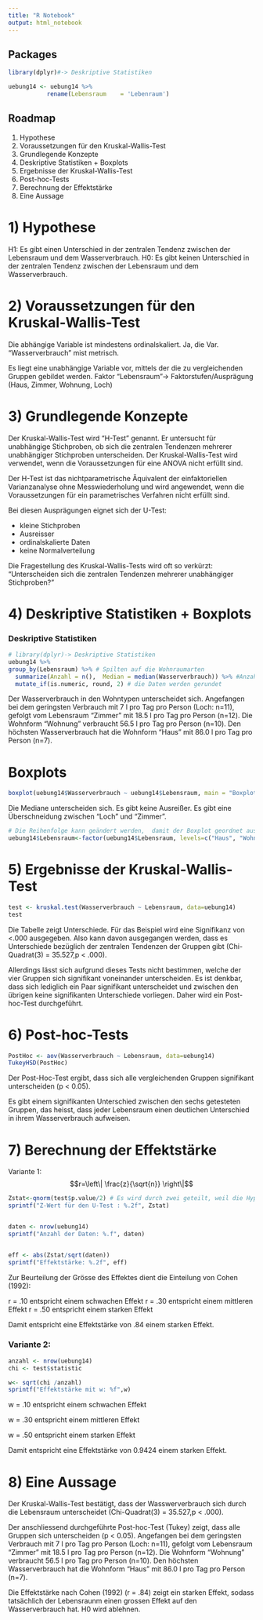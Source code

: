 ```yaml
---
title: "R Notebook"
output: html_notebook
---
```

## Packages

```r
library(dplyr)#-> Deskriptive Statistiken
```

```r
uebung14 <- uebung14 %>%
           rename(Lebensraum    = 'Lebenraum')
```


## Roadmap
1)	Hypothese 
2)	Voraussetzungen für den Kruskal-Wallis-Test
3)	Grundlegende Konzepte
4)	Deskriptive Statistiken + Boxplots
5)	Ergebnisse der Kruskal-Wallis-Test
6)	Post-hoc-Tests
7)	Berechnung der Effektstärke
8)	Eine Aussage

# 1)	Hypothese 

H1: Es gibt einen Unterschied in der zentralen Tendenz zwischen der Lebensraum und dem Wasserverbrauch.
H0: Es gibt keinen Unterschied in der zentralen Tendenz zwischen der Lebensraum und dem Wasserverbrauch.

# 2)	Voraussetzungen für den Kruskal-Wallis-Test

Die abhängige Variable ist mindestens ordinalskaliert. Ja, die Var. "Wasserverbrauch" mist metrisch.

Es liegt eine unabhängige Variable vor, mittels der die zu vergleichenden Gruppen gebildet werden. Faktor "Lebensraum"-> Faktorstufen/Ausprägung (Haus, Zimmer, Wohnung, Loch)

# 3)	Grundlegende Konzepte

Der Kruskal-Wallis-Test wird "H-Test" genannt. Er untersucht für unabhängige Stichproben, ob sich die zentralen Tendenzen mehrerer unabhängiger Stichproben unterscheiden. Der Kruskal-Wallis-Test wird verwendet, wenn die Voraussetzungen für eine ANOVA nicht erfüllt sind.

Der H-Test ist das nichtparametrische Äquivalent der einfaktoriellen Varianzanalyse ohne Messwiederholung und wird angewendet, wenn die Voraussetzungen für ein parametrisches Verfahren nicht erfüllt sind.

Bei diesen Ausprägungen eignet sich der U-Test:

   + kleine Stichproben
   + Ausreisser
   + ordinalskalierte Daten
   + keine Normalverteilung

Die Fragestellung des Kruskal-Wallis-Tests wird oft so verkürzt:
"Unterscheiden sich die zentralen Tendenzen mehrerer unabhängiger Stichproben?"

# 4)	Deskriptive Statistiken + Boxplots

### Deskriptive Statistiken

```r
# library(dplyr)-> Deskriptive Statistiken
uebung14 %>%
group_by(Lebensraum) %>% # Spilten auf die Wohnraumarten
  summarize(Anzahl = n(),  Median = median(Wasserverbrauch)) %>% #Anzahl und der Median 
  mutate_if(is.numeric, round, 2) # die Daten werden gerundet
```

Der Wasserverbrauch in den Wohntypen unterscheidet sich. Angefangen bei dem geringsten Verbrauch mit 7 l pro Tag pro Person (Loch: n=11), gefolgt vom Lebensraum "Zimmer" mit 18.5 l pro Tag pro Person (n=12). Die Wohnform "Wohnung" verbraucht 56.5 l pro Tag pro Person (n=10). Den höchsten Wasserverbrauch hat die Wohnform "Haus" mit 86.0 l pro Tag pro Person (n=7). 

# Boxplots


```r
boxplot(uebung14$Wasserverbrauch ~ uebung14$Lebensraum, main = "Boxplots Lebensraum und Wasserverbrauch", ylab = "Liter pro Person pro Tag", xlab= "Lebensraum" , col = c("lightgreen", "deepskyblue","tomato","lightblue"))
```
Die Mediane unterscheiden sich. Es gibt keine Ausreißer. Es gibt eine Überschneidung zwischen "Loch" und "Zimmer". 


```r
# Die Reihenfolge kann geändert werden,  damit der Boxplot geordnet aussieht. 
uebung14$Lebensraum<-factor(uebung14$Lebensraum, levels=c("Haus", "Wohnung", "Zimmer", "Loch")) 
```


# 5)	Ergebnisse der Kruskal-Wallis-Test
```r
test <- kruskal.test(Wasserverbrauch ~ Lebensraum, data=uebung14)
test
```
Die Tabelle zeigt Unterschiede. Für das Beispiel wird eine Signifikanz von <.000 ausgegeben. Also kann davon ausgegangen werden, dass es Unterschiede bezüglich der zentralen Tendenzen der Gruppen gibt (Chi-Quadrat(3) = 35.527,p < .000).

Allerdings lässt sich aufgrund dieses Tests nicht bestimmen, welche der vier Gruppen sich signifikant voneinander unterscheiden. Es ist denkbar, dass sich lediglich ein Paar signifikant unterscheidet und zwischen den übrigen keine signifikanten Unterschiede vorliegen. Daher wird ein Post-hoc-Test durchgeführt.



# 6)	Post-hoc-Tests

```r
PostHoc <- aov(Wasserverbrauch ~ Lebensraum, data=uebung14)
TukeyHSD(PostHoc)
```
Der Post-Hoc-Test ergibt, dass sich alle vergleichenden Gruppen signifikant unterscheiden (p < 0.05).

Es gibt einem signifikanten Unterschied zwischen den sechs getesteten Gruppen, das heisst, dass jeder Lebensraum einen deutlichen Unterschied in ihrem Wasserverbrauch aufweisen.

# 7)	Berechnung der Effektstärke

Variante 1:
$$r=\left\| \frac{z}{\sqrt{n}} \right\|$$
```r

Zstat<-qnorm(test$p.value/2) # Es wird durch zwei geteilt, weil die Hypothese ungerichtet ist.
sprintf("Z-Wert für den U-Test : %.2f", Zstat)


daten <- nrow(uebung14)
sprintf("Anzahl der Daten: %.f", daten)


eff <- abs(Zstat/sqrt(daten))
sprintf("Effektstärke: %.2f", eff)
```

Zur Beurteilung der Grösse des Effektes dient die Einteilung von Cohen (1992):

r = .10 entspricht einem schwachen Effekt
r = .30 entspricht einem mittleren Effekt
r = .50 entspricht einem starken Effekt

Damit entspricht eine Effektstärke von .84 einem starken Effekt.


### Variante 2:

```r
anzahl <- nrow(uebung14)
chi <- test$statistic

w<- sqrt(chi /anzahl)
sprintf("Effektstärke mit w: %f",w)
```


w = .10 entspricht einem schwachen Effekt

w = .30 entspricht einem mittleren Effekt

w = .50 entspricht einem starken Effekt

Damit entspricht eine Effektstärke von 0.9424 einem starken Effekt.


# 8)	Eine Aussage

Der Kruskal-Wallis-Test bestätigt, dass der Wasswerverbrauch sich durch die Lebensraum unterscheidet (Chi-Quadrat(3) = 35.527,p < .000).

Der anschliessend durchgeführte Post-hoc-Test (Tukey) zeigt, dass alle Gruppen sich unterscheiden (p < 0.05).  Angefangen bei dem geringsten Verbrauch mit 7 l pro Tag pro Person (Loch: n=11), gefolgt vom Lebensraum "Zimmer" mit 18.5 l pro Tag pro Person (n=12). Die Wohnform "Wohnung" verbraucht 56.5 l pro Tag pro Person (n=10). Den höchsten Wasserverbrauch hat die Wohnform "Haus" mit 86.0 l pro Tag pro Person (n=7). 

Die Effektstärke nach Cohen (1992) (r = .84) zeigt ein starken Effekt, sodass tatsächlich der Lebensraunm einen grossen Effekt auf den Wasserverbrauch hat. H0 wird ablehnen.


